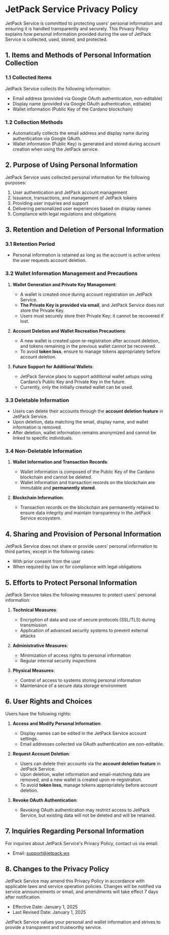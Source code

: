 # JetPack Service Privacy Policy

JetPack Service is committed to protecting users' personal information and ensuring it is handled transparently and securely. This Privacy Policy explains how personal information provided during the use of JetPack Service is collected, used, stored, and protected.

## 1. Items and Methods of Personal Information Collection

### 1.1 Collected Items
JetPack Service collects the following information:

- Email address (provided via Google OAuth authentication, non-editable)
- Display name (provided via Google OAuth authentication, editable)
- Wallet information (Public Key of the Cardano blockchain)

### 1.2 Collection Methods
- Automatically collects the email address and display name during authentication via Google OAuth.
- Wallet information (Public Key) is generated and stored during account creation when using the JetPack service.

## 2. Purpose of Using Personal Information

JetPack Service uses collected personal information for the following purposes:

1. User authentication and JetPack account management
2. Issuance, transactions, and management of JetPack tokens
3. Providing user inquiries and support
4. Delivering personalized user experiences based on display names
5. Compliance with legal regulations and obligations

## 3. Retention and Deletion of Personal Information

### 3.1 Retention Period
- Personal information is retained as long as the account is active unless the user requests account deletion.

### 3.2 Wallet Information Management and Precautions
1. **Wallet Generation and Private Key Management**:
   - A wallet is created once during account registration on JetPack Service.
   - **The Private Key is provided via email**, and JetPack Service does not store the Private Key.
   - Users must securely store their Private Key; it cannot be recovered if lost.

2. **Account Deletion and Wallet Recreation Precautions**:
   - A new wallet is created upon re-registration after account deletion, and tokens remaining in the previous wallet cannot be recovered.
   - To avoid **token loss**, ensure to manage tokens appropriately before account deletion.

3. **Future Support for Additional Wallets**:
   - JetPack Service plans to support additional wallet setups using Cardano’s Public Key and Private Key in the future.
   - Currently, only the initially created wallet can be used.

### 3.3 Deletable Information
- Users can delete their accounts through the **account deletion feature** in JetPack Service.
- Upon deletion, data matching the email, display name, and wallet information is removed.
- After deletion, wallet information remains anonymized and cannot be linked to specific individuals.

### 3.4 Non-Deletable Information
1. **Wallet Information and Transaction Records**:
   - Wallet information is composed of the Public Key of the Cardano blockchain and cannot be deleted.
   - Wallet information and transaction records on the blockchain are immutable and **permanently stored**.

2. **Blockchain Information**:
   - Transaction records on the blockchain are permanently retained to ensure data integrity and maintain transparency in the JetPack Service ecosystem.

## 4. Sharing and Provision of Personal Information

JetPack Service does not share or provide users' personal information to third parties, except in the following cases:

- With prior consent from the user
- When required by law or for compliance with legal obligations

## 5. Efforts to Protect Personal Information

JetPack Service takes the following measures to protect users' personal information:

1. **Technical Measures**:
   - Encryption of data and use of secure protocols (SSL/TLS) during transmission
   - Application of advanced security systems to prevent external attacks

2. **Administrative Measures**:
   - Minimization of access rights to personal information
   - Regular internal security inspections

3. **Physical Measures**:
   - Control of access to systems storing personal information
   - Maintenance of a secure data storage environment

## 6. User Rights and Choices

Users have the following rights:

1. **Access and Modify Personal Information**:
   - Display names can be edited in the JetPack Service account settings.
   - Email addresses collected via OAuth authentication are non-editable.

2. **Request Account Deletion**:
   - Users can delete their accounts via the **account deletion feature** in JetPack Service.
   - Upon deletion, wallet information and email-matching data are removed, and a new wallet is created upon re-registration.
   - To avoid **token loss**, manage tokens appropriately before account deletion.

3. **Revoke OAuth Authentication**:
   - Revoking OAuth authentication may restrict access to JetPack Service, but existing data will not be deleted and will be retained.

## 7. Inquiries Regarding Personal Information

For inquiries about JetPack Service's Privacy Policy, contact us via email:

- Email: support@jetpack.ws

## 8. Changes to the Privacy Policy

JetPack Service may amend this Privacy Policy in accordance with applicable laws and service operation policies. Changes will be notified via service announcements or email, and amendments will take effect 7 days after notification.

- Effective Date: January 1, 2025
- Last Revised Date: January 1, 2025

JetPack Service values your personal and wallet information and strives to provide a transparent and trustworthy service.
